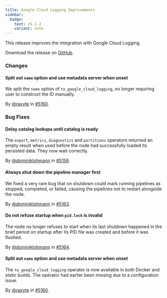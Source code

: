 ```yaml
---
title: Google Cloud Logging Improvements
sidebar:
  badge:
    text: v5.1.2
    variant: note
---
```


This release improves the integration with Google Cloud Logging.

Download the release on [GitHub](https://github.com/tenzir/tenzir/releases/tag/v5.1.2).

### Changes

#### Split out `name` option and use metadata server when unset

We split the `name` option of `to_google_cloud_logging`, no longer requiring
user to construct the ID manually.

By [@raxyte](https://github.com/raxyte) in [#5160](https://github.com/tenzir/tenzir/pull/5160).

### Bug Fixes

#### Delay catalog lookups until catalog is ready

The `export`, `metrics`, `diagnostics` and `partitions` operators returned an
empty result when used before the node had successfully loaded its persisted
data. They now wait correctly.

By [@dominiklohmann](https://github.com/dominiklohmann) in [#5156](https://github.com/tenzir/tenzir/pull/5156).

#### Always shut down the pipeline manager first

We fixed a very rare bug that on shutdown could mark running pipelines as
stopped, completed, or failed, causing the pipelines not to restart alongside
the node.

By [@dominiklohmann](https://github.com/dominiklohmann) in [#5163](https://github.com/tenzir/tenzir/pull/5163).

#### Do not refuse startup when `pid.lock` is invalid

The node no longer refuses to start when its last shutdown happened in the brief
period on startup after its PID file was created and before it was flushed.

By [@dominiklohmann](https://github.com/dominiklohmann) in [#5164](https://github.com/tenzir/tenzir/pull/5164).

#### Split out `name` option and use metadata server when unset

The `to_google_cloud_logging` operator is now available in both Docker and static
builds. The operator had earlier been missing due to a configuration issue.

By [@raxyte](https://github.com/raxyte) in [#5160](https://github.com/tenzir/tenzir/pull/5160).

